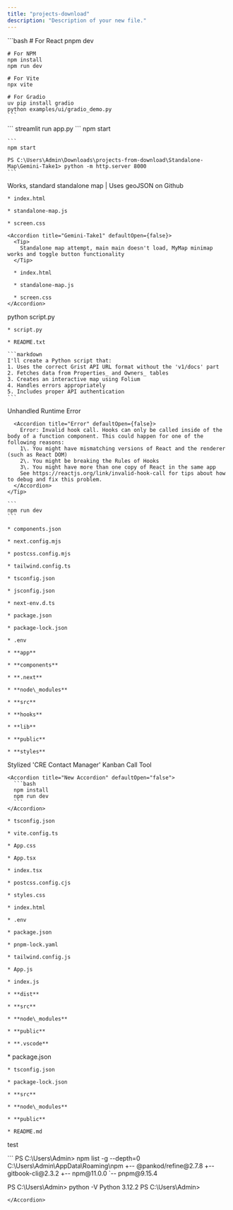 ```yaml
---
title: "projects-download"
description: "Description of your new file."
---
```


<Tabs>
  <Tab title="React">
    ```bash
    # For React
    pnpm dev

    # For NPM
    npm install
    npm run dev

    # For Vite
    npx vite

    # For Gradio
    uv pip install gradio
    python examples/ui/gradio_demo.py
    ```
  </Tab>

  <Tab title="Streamlit">
    ```
    streamlit run app.py
    ```
  </Tab>

  <Tab title="GPT">
    npm start

    ```
    npm start

    PS C:\Users\Admin\Downloads\projects-from-download\Standalone-Map\Gemini-Take1> python -m http.server 8000
    ```
  </Tab>
</Tabs>

<AccordionGroup>
  <Accordion title="Standalone-Map" defaultOpen={false}>
    <Tip>
      Works, standard standalone map  |  Uses geoJSON on Github
    </Tip>

    * index.html

    * standalone-map.js

    * screen.css

    <Accordion title="Gemini-Take1" defaultOpen={false}>
      <Tip>
        Standalone map attempt, main main doesn't load, MyMap minimap works and toggle button functionality
      </Tip>

      * index.html

      * standalone-map.js

      * screen.css
    </Accordion>
  </Accordion>

  <Accordion title="Map-html-Grist" defaultOpen={false}>
    <Tip>
      python script.py
    </Tip>

    * script.py

    * README.txt

    ```markdown
    I'll create a Python script that:
    1. Uses the correct Grist API URL format without the 'v1/docs' part
    2. Fetches data from Properties_ and Owners_ tables
    3. Creates an interactive map using Folium
    4. Handles errors appropriately
    5. Includes proper API authentication
    ```
  </Accordion>

  <Accordion title="grist-map-app" defaultOpen={false}>
    <Tip>
      Unhandled Runtime Error

      <Accordion title="Error" defaultOpen={false}>
        Error: Invalid hook call. Hooks can only be called inside of the body of a function component. This could happen for one of the following reasons:
        1\. You might have mismatching versions of React and the renderer (such as React DOM)
        2\. You might be breaking the Rules of Hooks
        3\. You might have more than one copy of React in the same app
        See https://reactjs.org/link/invalid-hook-call for tips about how to debug and fix this problem.
      </Accordion>
    </Tip>

    ```
    npm run dev
    ```

    * components.json

    * next.config.mjs

    * postcss.config.mjs

    * tailwind.config.ts

    * tsconfig.json

    * jsconfig.json

    * next-env.d.ts

    * package.json

    * package-lock.json

    * .env

    * **app**

    * **components**

    * **.next**

    * **node\_modules**

    * **src**

    * **hooks**

    * **lib**

    * **public**

    * **styles**
  </Accordion>

  <Accordion title="sandbox" defaultOpen={false}>
    <Tip>
      Stylized 'CRE Contact Manager' Kanban Call Tool
    </Tip>

    <Accordion title="New Accordion" defaultOpen="false">
      ```bash
      npm install
      npm run dev
      ```
    </Accordion>

    * tsconfig.json

    * vite.config.ts

    * App.css

    * App.tsx

    * index.tsx

    * postcss.config.cjs

    * styles.css

    * index.html

    * .env

    * package.json

    * pnpm-lock.yaml

    * tailwind.config.js

    * App.js

    * index.js

    * **dist**

    * **src**

    * **node\_modules**

    * **public**

    * **.vscode**
  </Accordion>

  <Accordion title="deepseek-calling-tool" defaultOpen={false}>
    * package.json

    * tsconfig.json

    * package-lock.json

    * **src**

    * **node\_modules**

    * **public**

    * README.md
  </Accordion>
</AccordionGroup>

test

<Accordion title="Terminal" defaultOpen={false}>
  ```
  PS C:\Users\Admin> npm list -g --depth=0
  C:\Users\Admin\AppData\Roaming\npm
  +-- @pankod/refine@2.7.8
  +-- gitbook-cli@2.3.2
  +-- npm@11.0.0
  `-- pnpm@9.15.4

  PS C:\Users\Admin> python -V
  Python 3.12.2
  PS C:\Users\Admin>
  ```
</Accordion>